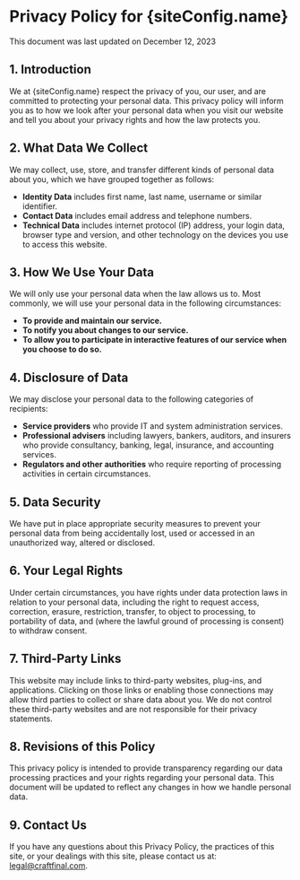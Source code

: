 
# Privacy Policy for {siteConfig.name}

<p className="text-sm text-muted-foreground">This document was last updated on December 12, 2023</p>

## 1. Introduction

We at {siteConfig.name} respect the privacy of you, our user, and are committed to protecting your personal data. This privacy policy will inform you as to how we look after your personal data when you visit our website and tell you about your privacy rights and how the law protects you.

## 2. What Data We Collect

We may collect, use, store, and transfer different kinds of personal data about you, which we have grouped together as follows:

- **Identity Data** includes first name, last name, username or similar identifier.
- **Contact Data** includes email address and telephone numbers.
- **Technical Data** includes internet protocol (IP) address, your login data, browser type and version, and other technology on the devices you use to access this website.

## 3. How We Use Your Data

We will only use your personal data when the law allows us to. Most commonly, we will use your personal data in the following circumstances:

- **To provide and maintain our service.**
- **To notify you about changes to our service.**
- **To allow you to participate in interactive features of our service when you choose to do so.**

## 4. Disclosure of Data

We may disclose your personal data to the following categories of recipients:

- **Service providers** who provide IT and system administration services.
- **Professional advisers** including lawyers, bankers, auditors, and insurers who provide consultancy, banking, legal, insurance, and accounting services.
- **Regulators and other authorities** who require reporting of processing activities in certain circumstances.

## 5. Data Security

We have put in place appropriate security measures to prevent your personal data from being accidentally lost, used or accessed in an unauthorized way, altered or disclosed.

## 6. Your Legal Rights

Under certain circumstances, you have rights under data protection laws in relation to your personal data, including the right to request access, correction, erasure, restriction, transfer, to object to processing, to portability of data, and (where the lawful ground of processing is consent) to withdraw consent.

## 7. Third-Party Links

This website may include links to third-party websites, plug-ins, and applications. Clicking on those links or enabling those connections may allow third parties to collect or share data about you. We do not control these third-party websites and are not responsible for their privacy statements.

## 8. Revisions of this Policy

This privacy policy is intended to provide transparency regarding our data processing practices and your rights regarding your personal data. This document will be updated to reflect any changes in how we handle personal data.

## 9. Contact Us

If you have any questions about this Privacy Policy, the practices of this site, or your dealings with this site, please contact us at: legal@craftfinal.com.
